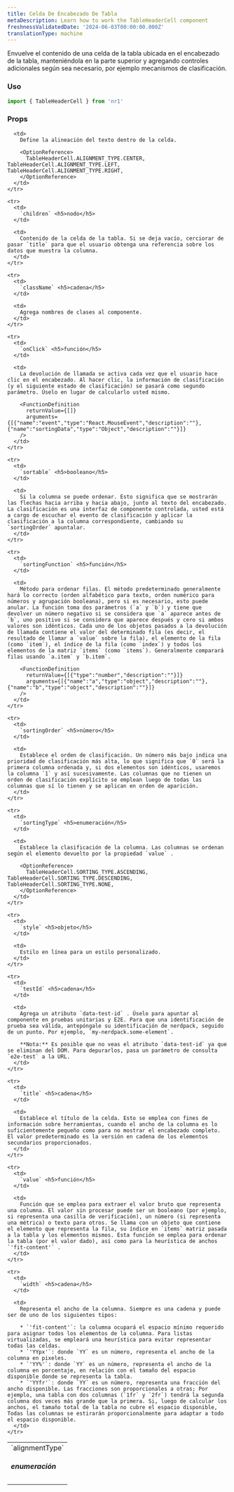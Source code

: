 ```yaml
---
title: Celda De Encabezado De Tabla
metaDescription: Learn how to work the TableHeaderCell component
freshnessValidatedDate: '2024-06-03T00:00:00.000Z'
translationType: machine
---
```


Envuelve el contenido de una celda de la tabla ubicada en el encabezado de la tabla, manteniéndola en la parte superior y agregando controles adicionales según sea necesario, por ejemplo mecanismos de clasificación.

### Uso

```js
import { TableHeaderCell } from 'nr1'
```

### Props

<table>
  <tbody>
    <tr>
      <td>
        `alignmentType` <h5>enumeración</h5>
      </td>

      <td>
        Define la alineación del texto dentro de la celda.

        <OptionReference>
          TableHeaderCell.ALIGNMENT_TYPE.CENTER, TableHeaderCell.ALIGNMENT_TYPE.LEFT, TableHeaderCell.ALIGNMENT_TYPE.RIGHT,
        </OptionReference>
      </td>
    </tr>

    <tr>
      <td>
        `children` <h5>nodo</h5>
      </td>

      <td>
        Contenido de la celda de la tabla. Si se deja vacío, cerciorar de pasar `title` para que el usuario obtenga una referencia sobre los datos que muestra la columna.
      </td>
    </tr>

    <tr>
      <td>
        `className` <h5>cadena</h5>
      </td>

      <td>
        Agrega nombres de clases al componente.
      </td>
    </tr>

    <tr>
      <td>
        `onClick` <h5>función</h5>
      </td>

      <td>
        La devolución de llamada se activa cada vez que el usuario hace clic en el encabezado. Al hacer clic, la información de clasificación (y el siguiente estado de clasificación) se pasará como segundo parámetro. Úselo en lugar de calcularlo usted mismo.

        <FunctionDefinition
          returnValue={[]}
          arguments={[{"name":"event","type":"React.MouseEvent","description":""},{"name":"sortingData","type":"Object","description":""}]}
        />
      </td>
    </tr>

    <tr>
      <td>
        `sortable` <h5>booleano</h5>
      </td>

      <td>
        Si la columna se puede ordenar. Esto significa que se mostrarán las flechas hacia arriba y hacia abajo, junto al texto del encabezado. La clasificación es una interfaz de componente controlada, usted está a cargo de escuchar el evento de clasificación y aplicar la clasificación a la columna correspondiente, cambiando su `sortingOrder` apuntalar.
      </td>
    </tr>

    <tr>
      <td>
        `sortingFunction` <h5>función</h5>
      </td>

      <td>
        Método para ordenar filas. El método predeterminado generalmente hará lo correcto (orden alfabético para texto, orden numérico para números y agrupación booleana), pero si es necesario, esto puede anular. La función toma dos parámetros (`a` y `b`) y tiene que devolver un número negativo si se considera que `a` aparece antes de `b`, uno positivo si se considera que aparece después y cero si ambos valores son idénticos. Cada uno de los objetos pasados a la devolución de llamada contiene el valor del determinado fila (es decir, el resultado de llamar a `value` sobre la fila), el elemento de la fila (como `item`), el índice de la fila (como `index`) y todos los elementos de la matriz `items` (como `items`). Generalmente comparará filas usando `a.item` y `b.item`.

        <FunctionDefinition
          returnValue={[{"type":"number","description":""}]}
          arguments={[{"name":"a","type":"object","description":""},{"name":"b","type":"object","description":""}]}
        />
      </td>
    </tr>

    <tr>
      <td>
        `sortingOrder` <h5>número</h5>
      </td>

      <td>
        Establece el orden de clasificación. Un número más bajo indica una prioridad de clasificación más alta, lo que significa que `0` será la primera columna ordenada y, si dos elementos son idénticos, usaremos la columna `1` y así sucesivamente. Las columnas que no tienen un orden de clasificación explícito se emplean luego de todas las columnas que sí lo tienen y se aplican en orden de aparición.
      </td>
    </tr>

    <tr>
      <td>
        `sortingType` <h5>enumeración</h5>
      </td>

      <td>
        Establece la clasificación de la columna. Las columnas se ordenan según el elemento devuelto por la propiedad `value` .

        <OptionReference>
          TableHeaderCell.SORTING_TYPE.ASCENDING, TableHeaderCell.SORTING_TYPE.DESCENDING, TableHeaderCell.SORTING_TYPE.NONE,
        </OptionReference>
      </td>
    </tr>

    <tr>
      <td>
        `style` <h5>objeto</h5>
      </td>

      <td>
        Estilo en línea para un estilo personalizado.
      </td>
    </tr>

    <tr>
      <td>
        `testId` <h5>cadena</h5>
      </td>

      <td>
        Agrega un atributo `data-test-id` . Úselo para apuntar al componente en pruebas unitarias y E2E. Para que una identificación de prueba sea válida, antepóngale su identificación de nerdpack, seguido de un punto. Por ejemplo, `my-nerdpack.some-element`.

        **Nota:** Es posible que no veas el atributo `data-test-id` ya que se eliminan del DOM. Para depurarlos, pasa un parámetro de consulta `e2e-test` a la URL.
      </td>
    </tr>

    <tr>
      <td>
        `title` <h5>cadena</h5>
      </td>

      <td>
        Establece el título de la celda. Esto se emplea con fines de información sobre herramientas, cuando el ancho de la columna es lo suficientemente pequeño como para no mostrar el encabezado completo. El valor predeterminado es la versión en cadena de los elementos secundarios proporcionados.
      </td>
    </tr>

    <tr>
      <td>
        `value` <h5>función</h5>
      </td>

      <td>
        Función que se emplea para extraer el valor bruto que representa una columna. El valor sin procesar puede ser un booleano (por ejemplo, si representa una casilla de verificación), un número (si representa una métrica) o texto para otros. Se llama con un objeto que contiene el elemento que representa la fila, su índice en `items` matriz pasada a la tabla y los elementos mismos. Esta función se emplea para ordenar la tabla (por el valor dado), así como para la heurística de anchos `'fit-content'` .
      </td>
    </tr>

    <tr>
      <td>
        `width` <h5>cadena</h5>
      </td>

      <td>
        Representa el ancho de la columna. Siempre es una cadena y puede ser de uno de los siguientes tipos:

        * `'fit-content'`: la columna ocupará el espacio mínimo requerido para asignar todos los elementos de la columna. Para listas virtualizadas, se empleará una heurística para evitar representar todas las celdas.
        * `'YYpx'`: donde `YY` es un número, representa el ancho de la columna en pixeles.
        * `'YY%'`: donde `YY` es un número, representa el ancho de la columna en porcentaje, en relación con el tamaño del espacio disponible donde se representa la tabla.
        * `'YYfr'`: donde `YY` es un número, representa una fracción del ancho disponible. Las fracciones son proporcionales a otras; Por ejemplo, una tabla con dos columnas (`1fr` y `2fr`) tendrá la segunda columna dos veces más grande que la primera. Si, luego de calcular los anchos, el tamaño total de la tabla no cubre el espacio disponible, Todas las columnas se estirarán proporcionalmente para adaptar a todo el espacio disponible.
      </td>
    </tr>
  </tbody>
</table>